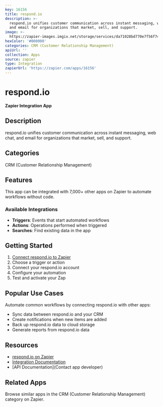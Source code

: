 ```yaml
---
key: 16156
title: respond.io
description: >-
  respond.io unifies customer communication across instant messaging, web chat,
  and email for organizations that market, sell, and support.
image: >-
  https://zapier-images.imgix.net/storage/services/da71028bd770e7f56f7446d57531aa67.png?auto=format%2Ccompress&ixlib=python-3.0.0&q=50
hexColor: '#000000'
categories: CRM (Customer Relationship Management)
apiUrl: ''
collection: Apps
source: zapier
type: Integration
zapierUrl: 'https://zapier.com/apps/16156'
---
```

# respond.io

**Zapier Integration App**

## Description

respond.io unifies customer communication across instant messaging, web chat, and email for organizations that market, sell, and support.

## Categories

CRM (Customer Relationship Management)

## Features

This app can be integrated with 7,000+ other apps on Zapier to automate workflows without code.

### Available Integrations

- **Triggers**: Events that start automated workflows
- **Actions**: Operations performed when triggered
- **Searches**: Find existing data in the app

## Getting Started

1. [Connect respond.io to Zapier](https://zapier.com/apps/16156)
2. Choose a trigger or action
3. Connect your respond.io account
4. Configure your automation
5. Test and activate your Zap

## Popular Use Cases

Automate common workflows by connecting respond.io with other apps:

- Sync data between respond.io and your CRM
- Create notifications when new items are added
- Back up respond.io data to cloud storage
- Generate reports from respond.io data

## Resources

- [respond.io on Zapier](https://zapier.com/apps/16156)
- [Integration Documentation](https://zapier.com/apps/16156/integrations)
- [API Documentation](Contact app developer)

## Related Apps

Browse similar apps in the CRM (Customer Relationship Management) category on Zapier.
